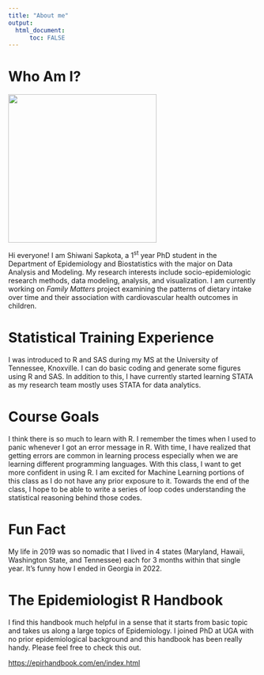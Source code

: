 ```yaml
---
title: "About me"
output: 
  html_document:
      toc: FALSE
---
```


# Who Am I?

![](head.png){width="300" fig-align="center"}

Hi everyone! I am Shiwani Sapkota, a 1^st^ year PhD student in the Department of Epidemiology and Biostatistics with the major on Data Analysis and Modeling. My research interests include socio-epidemiologic research methods, data modeling, analysis, and visualization. I am currently working on *Family Matters* project examining the patterns of dietary intake over time and their association with cardiovascular health outcomes in children.

# Statistical Training Experience

I was introduced to R and SAS during my MS at the University of Tennessee, Knoxville. I can do basic coding and generate some figures using R and SAS. In addition to this, I have currently started learning STATA as my research team mostly uses STATA for data analytics.

# Course Goals

I think there is so much to learn with R. I remember the times when I used to panic whenever I got an error message in R. With time, I have realized that getting errors are common in learning process especially when we are learning different programming languages. With this class, I want to get more confident in using R. I am excited for Machine Learning portions of this class as I do not have any prior exposure to it. Towards the end of the class, I hope to be able to write a series of loop codes understanding the statistical reasoning behind those codes.

# Fun Fact

My life in 2019 was so nomadic that I lived in 4 states (Maryland, Hawaii, Washington State, and Tennessee) each for 3 months within that single year. It's funny how I ended in Georgia in 2022.

# The Epidemiologist R Handbook

I find this handbook much helpful in a sense that it starts from basic topic and takes us along a large topics of Epidemiology. I joined PhD at UGA with no prior epidemiological background and this handbook has been really handy. Please feel free to check this out.

<https://epirhandbook.com/en/index.html>
